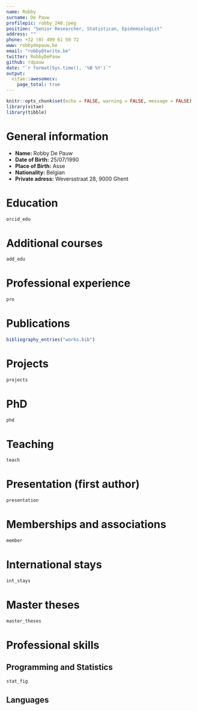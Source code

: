 ```yaml
---
name: Robby
surname: De Pauw
profilepic: robby_240.jpeg
position: "Senior Researcher, Statistican, Epidemiologist"
address: ""
phone: +32 (0) 499 61 59 72
www: robbydepauw.be
email: "robby@twrite.be"
twitter: RobbyDePauw
github: rdpauw
date: "`r format(Sys.time(), '%B %Y')`"
output: 
  vitae::awesomecv:
    page_total: true
---
```


```r
knitr::opts_chunk$set(echo = FALSE, warning = FALSE, message = FALSE)
library(vitae)
library(tibble)
```

# General information

* **Name:** Robby De Pauw
* **Date of Birth:** 25/07/1990
* **Place of Birth:** Asse
* **Nationality:** Belgian
* **Private adress:** Weversstraat 28, 9000 Ghent


# Education

```r
orcid_edu
```

# Additional courses

```r
add_edu
```

# Professional experience

```r
pro
```

# Publications

```r
bibliography_entries("works.bib")
```

\newpage

# Projects

```r
projects
```

# PhD

```r
phd
```

# Teaching

```r
teach
```

\newpage

# Presentation (first author)

```r
presentation
```

# Memberships and associations

```r
member
```

# International stays

```r
int_stays
```

\newpage

# Master theses

```r
master_theses
```


\newpage

# Professional skills

## Programming and Statistics

```r
stat_fig
```

## Languages

\begin{table}[h]
\begin{tabular}{@{}llll@{}}
\toprule
Language & Reading & Speaking & Writing \\ \midrule
Dutch    & +++++   & +++++    & +++++   \\
English  & +++++   & +++++    & +++++   \\
French   & ++++    & +++      & ++++    \\
German   & ++     & +        & +       \\ \bottomrule
\end{tabular}
\end{table}

